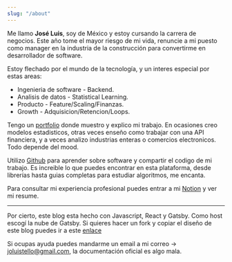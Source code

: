 ```yaml
---
slug: "/about"
---
```


Me llamo **José Luis**, soy de México y estoy cursando la carrera de negocios. Este año tome el mayor riesgo de mi vida, renuncie a mi puesto como manager en la industria de la construcción para convertirme en desarrollador de software.

Estoy flechado por el mundo de la tecnología, y un interes especial por estas areas:
 - Ingenieria de software - Backend.  
 - Analisis de datos - Statistical Learning.
 - Producto - Feature/Scaling/Finanzas.
 - Growth - Adquisicion/Retencion/Loops.

Tengo un [portfolio](https://joseluistello.github.io/) donde muestro y explico mi trabajo. En ocasiones creo modelos estadisticos, otras veces enseño como trabajar con una API financiera, y a veces analizo industrias enteras o comercios electronicos. Todo depende del mood.

Utilizo [Github](https://github.com/joseluistello) para aprender sobre software y compartir el codigo de mi trabajo. Es increible lo que puedes encontrar en esta plataforma, desde librerías hasta guias completas para estudiar algoritmos, me encanta. 

Para consultar mi experiencia profesional puedes entrar a mi [Notion](https://www.notion.so/joseluistello/resume-908176d50910492f82bb0c2c50150406) y ver mi resume. 


--- 

Por cierto, este blog esta hecho con Javascript, React y Gatsby. Como host escogí la nube de Gatsby. Si quieres hacer un fork y copiar el diseño de este blog puedes ir a este [enlace](https://github.com/joseluistello/Blog)

Si ocupas ayuda puedes mandarme un email a mi correo -> joluistello@gmail.com, la documentación oficial es algo mala.




